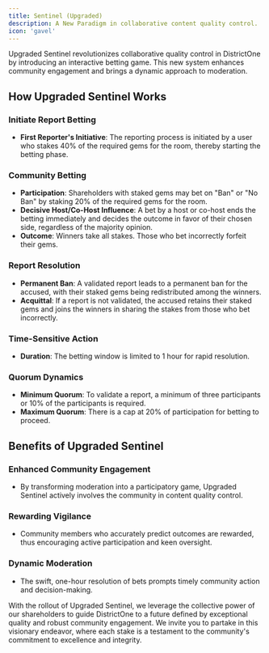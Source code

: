 ```yaml
---
title: Sentinel (Upgraded)
description: A New Paradigm in collaborative content quality control.
icon: 'gavel'
---
```


Upgraded Sentinel revolutionizes collaborative quality control in DistrictOne by introducing an interactive betting game. This new system enhances community engagement and brings a dynamic approach to moderation.

## How Upgraded Sentinel Works

### Initiate Report Betting
- **First Reporter's Initiative**: The reporting process is initiated by a user who stakes 40% of the required gems for the room, thereby starting the betting phase.

### Community Betting
- **Participation**: Shareholders with staked gems may bet on "Ban" or "No Ban" by staking 20% of the required gems for the room.
- **Decisive Host/Co-Host Influence**: A bet by a host or co-host ends the betting immediately and decides the outcome in favor of their chosen side, regardless of the majority opinion.
- **Outcome**: Winners take all stakes. Those who bet incorrectly forfeit their gems.

### Report Resolution
- **Permanent Ban**: A validated report leads to a permanent ban for the accused, with their staked gems being redistributed among the winners.
- **Acquittal**: If a report is not validated, the accused retains their staked gems and joins the winners in sharing the stakes from those who bet incorrectly.

### Time-Sensitive Action
- **Duration**: The betting window is limited to 1 hour for rapid resolution.

### Quorum Dynamics
- **Minimum Quorum**: To validate a report, a minimum of three participants or 10% of the participants is required.
- **Maximum Quorum**: There is a cap at 20% of participation for betting to proceed.

## Benefits of Upgraded Sentinel

### Enhanced Community Engagement
- By transforming moderation into a participatory game, Upgraded Sentinel actively involves the community in content quality control.

### Rewarding Vigilance
- Community members who accurately predict outcomes are rewarded, thus encouraging active participation and keen oversight.

### Dynamic Moderation
- The swift, one-hour resolution of bets prompts timely community action and decision-making.

With the rollout of Upgraded Sentinel, we leverage the collective power of our shareholders to guide DistrictOne to a future defined by exceptional quality and robust community engagement. We invite you to partake in this visionary endeavor, where each stake is a testament to the community's commitment to excellence and integrity.
